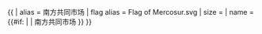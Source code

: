 {{ {{{1<noinclude>|country showdata</noinclude>}}}
| alias = 南方共同市场
| flag alias = Flag of Mercosur.svg
| size = {{{size|}}}
| name = {{#if: {{{name|}}} | {{{name|}}} | 南方共同市场 }}
}}
